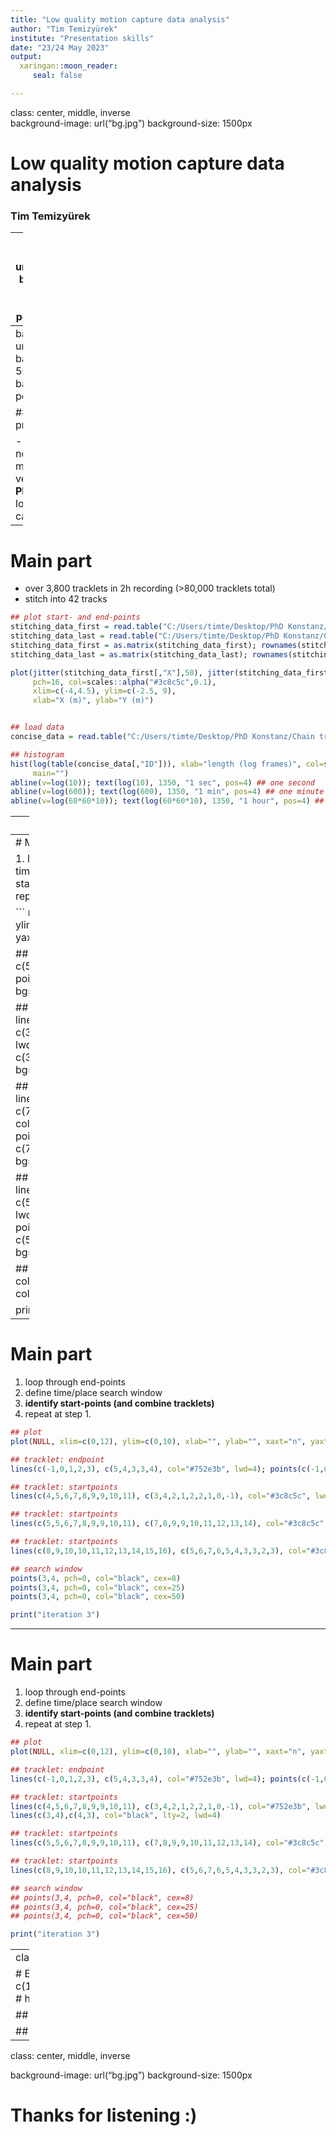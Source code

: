 ```yaml
---
title: "Low quality motion capture data analysis"
author: "Tim Temizyürek"
institute: "Presentation skills"
date: "23/24 May 2023"
output:
  xaringan::moon_reader:
     seal: false

---
```

class: center, middle, inverse   
background-image: url("bg.jpg")
background-size: 1500px

# Low quality motion capture data analysis
### Tim Temizyürek

---
background-image: url("fragment.jpg")
background-size: 300px
background-position: 90% 30% 

# Introduction
### the experiment ...

- 30m trail for leafcutter ants
- 42 fragments marked for motion capture
- **WANT**: trajectory over whole trail

--
background-image: url("setup2.jpg")
background-size: 500px
background-position: 50% 95%

### ... and its problems

- camera positions not optimal
- marker transported vertically
- **PROBLEM**: identity loss during motion capture

---
# Main part

- over 3,800 tracklets in 2h recording (>80,000 tracklets total)
- stitch into 42 tracks

```r

## plot start- and end-points
stitching_data_first = read.table("C:/Users/timte/Desktop/PhD Konstanz/Chain transport - partial data, R script/Github repository/stitching_data_first.txt")
stitching_data_last = read.table("C:/Users/timte/Desktop/PhD Konstanz/Chain transport - partial data, R script/Github repository/stitching_data_last.txt")
stitching_data_first = as.matrix(stitching_data_first); rownames(stitching_data_first) = NULL; stitching_data_first[,"X"] = stitching_data_first[,"X"]/1000
stitching_data_last = as.matrix(stitching_data_last); rownames(stitching_data_last) = NULL; stitching_data_first[,"Y"] = stitching_data_first[,"Y"]/1000

plot(jitter(stitching_data_first[,"X"],50), jitter(stitching_data_first[,"Y"],50),
     pch=16, col=scales::alpha("#3c8c5c",0.1),
     xlim=c(-4,4.5), ylim=c(-2.5, 9),
     xlab="X (m)", ylab="Y (m)")


## load data
concise_data = read.table("C:/Users/timte/Desktop/PhD Konstanz/Chain transport - partial data, R script/concise_data.txt"); concise_data = as.matrix(concise_data); rownames(concise_data) = NULL

## histogram
hist(log(table(concise_data[,"ID"])), xlab="length (log frames)", col=scales::alpha("#3c8c5c",0.8),
     main="")
abline(v=log(10)); text(log(10), 1350, "1 sec", pos=4) ## one second
abline(v=log(600)); text(log(600), 1350, "1 min", pos=4) ## one minute
abline(v=log(60*60*10)); text(log(60*60*10), 1350, "1 hour", pos=4) ## one hour
```

---
# Main part

1. loop through end-points
1. define time/place search window
1. identify start-points (and combine tracklets)
1. repeat at step 1.

``` r

## plot
plot(NULL, xlim=c(0,12), ylim=c(0,10), xlab="", ylab="", xaxt="n", yaxt="n")

## tracklet: endpoint
lines(c(-1,0,1,2,3), c(5,4,3,3,4), col="#752e3b", lwd=4); points(c(-1,0,1,2,3),c(2,4,3,3,4),pch=21, bg="#752e3b", cex=3)

## tracklet: startpoints
lines(c(4,5,6,7,8,9,9,10,11), c(3,4,2,1,2,2,1,0,-1), col="#3c8c5c", lwd=4); points(c(4,5,6,7,8,9,9,10,11), c(3,4,2,1,2,2,1,0,-1), pch=21, bg="#3c8c5c", cex=3)

## tracklet: startpoints
lines(c(5,5,6,7,8,9,9,10,11), c(7,8,9,9,10,11,12,13,14), col="#3c8c5c", lwd=4); points(c(5,5,6,7,8,9,9,10,11), c(7,8,9,9,10,11,12,13,14), pch=21, bg="#3c8c5c", cex=3)

## tracklet: startpoints
lines(c(8,9,10,10,11,12,13,14,15,16), c(5,6,7,6,5,4,3,3,2,3), col="#3c8c5c", lwd=4); points(c(8,9,10,10,11,12,13,14,15,16), c(5,6,7,6,5,4,3,3,2,3), pch=21, bg="#3c8c5c", cex=3)

## search window
points(3,4, pch=0, col="black", cex=8)

print("iteration 1")
```

---
# Main part

1. loop through end-points
1. define time/place search window
1. identify start-points (and combine tracklets)
1. repeat at step 1.

``` r

## plot
plot(NULL, xlim=c(0,12), ylim=c(0,10), xlab="", ylab="", xaxt="n", yaxt="n")

## tracklet: endpoint
lines(c(-1,0,1,2,3), c(5,4,3,3,4), col="#752e3b", lwd=4); points(c(-1,0,1,2,3),c(2,4,3,3,4),pch=21, bg="#752e3b", cex=3)

## tracklet: startpoints
lines(c(4,5,6,7,8,9,9,10,11), c(3,4,2,1,2,2,1,0,-1), col="#3c8c5c", lwd=4); points(c(4,5,6,7,8,9,9,10,11), c(3,4,2,1,2,2,1,0,-1), pch=21, bg="#3c8c5c", cex=3)

## tracklet: startpoints
lines(c(5,5,6,7,8,9,9,10,11), c(7,8,9,9,10,11,12,13,14), col="#3c8c5c", lwd=4); points(c(5,5,6,7,8,9,9,10,11), c(7,8,9,9,10,11,12,13,14), pch=21, bg="#3c8c5c", cex=3)

## tracklet: startpoints
lines(c(8,9,10,10,11,12,13,14,15,16), c(5,6,7,6,5,4,3,3,2,3), col="#3c8c5c", lwd=4); points(c(8,9,10,10,11,12,13,14,15,16), c(5,6,7,6,5,4,3,3,2,3), pch=21, bg="#3c8c5c", cex=3)

## search window
points(3,4, pch=0, col="black", cex=8)
points(3,4, pch=0, col="black", cex=25)

print("iteration 2")
```

---

# Main part
1. loop through end-points
1. define time/place search window
1. **identify start-points (and combine tracklets)**
1. repeat at step 1.

``` r

## plot
plot(NULL, xlim=c(0,12), ylim=c(0,10), xlab="", ylab="", xaxt="n", yaxt="n")

## tracklet: endpoint
lines(c(-1,0,1,2,3), c(5,4,3,3,4), col="#752e3b", lwd=4); points(c(-1,0,1,2,3),c(2,4,3,3,4),pch=21, bg="#752e3b", cex=3)

## tracklet: startpoints
lines(c(4,5,6,7,8,9,9,10,11), c(3,4,2,1,2,2,1,0,-1), col="#3c8c5c", lwd=4); points(c(4,5,6,7,8,9,9,10,11), c(3,4,2,1,2,2,1,0,-1), pch=21, bg="#3c8c5c", cex=3)

## tracklet: startpoints
lines(c(5,5,6,7,8,9,9,10,11), c(7,8,9,9,10,11,12,13,14), col="#3c8c5c", lwd=4); points(c(5,5,6,7,8,9,9,10,11), c(7,8,9,9,10,11,12,13,14), pch=21, bg="#3c8c5c", cex=3)

## tracklet: startpoints
lines(c(8,9,10,10,11,12,13,14,15,16), c(5,6,7,6,5,4,3,3,2,3), col="#3c8c5c", lwd=4); points(c(8,9,10,10,11,12,13,14,15,16), c(5,6,7,6,5,4,3,3,2,3), pch=21, bg="#3c8c5c", cex=3)

## search window
points(3,4, pch=0, col="black", cex=8)
points(3,4, pch=0, col="black", cex=25)
points(3,4, pch=0, col="black", cex=50)

print("iteration 3")
```

---

# Main part
1. loop through end-points
1. define time/place search window
1. **identify start-points (and combine tracklets)**
1. repeat at step 1.

``` r

## plot
plot(NULL, xlim=c(0,12), ylim=c(0,10), xlab="", ylab="", xaxt="n", yaxt="n")

## tracklet: endpoint
lines(c(-1,0,1,2,3), c(5,4,3,3,4), col="#752e3b", lwd=4); points(c(-1,0,1,2,3),c(2,4,3,3,4),pch=21, bg="#752e3b", cex=3)

## tracklet: startpoints
lines(c(4,5,6,7,8,9,9,10,11), c(3,4,2,1,2,2,1,0,-1), col="#752e3b", lwd=4); points(c(4,5,6,7,8,9,9,10,11), c(3,4,2,1,2,2,1,0,-1), pch=21, bg="#752e3b", cex=3)
lines(c(3,4),c(4,3), col="black", lty=2, lwd=4)

## tracklet: startpoints
lines(c(5,5,6,7,8,9,9,10,11), c(7,8,9,9,10,11,12,13,14), col="#3c8c5c", lwd=4); points(c(5,5,6,7,8,9,9,10,11), c(7,8,9,9,10,11,12,13,14), pch=21, bg="#3c8c5c", cex=3)

## tracklet: startpoints
lines(c(8,9,10,10,11,12,13,14,15,16), c(5,6,7,6,5,4,3,3,2,3), col="#3c8c5c", lwd=4); points(c(8,9,10,10,11,12,13,14,15,16), c(5,6,7,6,5,4,3,3,2,3), pch=21, bg="#3c8c5c", cex=3)

## search window
## points(3,4, pch=0, col="black", cex=8)
## points(3,4, pch=0, col="black", cex=25)
## points(3,4, pch=0, col="black", cex=50)

print("iteration 3")
```

---
class: center, middle

# Ending
```r

## god forgive me
# vec = c(140,15,49,72,57,19,57,67,8,11,143,19,123,70,28,128,59,17,42,53,39,49,127,108,48,17,29,22,18,3,4,101,12,14,13,19,12,4,70,5,86,121,45,27,3,34,39,29,2,2,13,66,4,64,79,72,81,19,171,25,86,2,52,5,55,16,24,16,15,17,46,4,6,31,18,3,25,6,137,2,12,78,3,11,8,84,75,2,6,2,2,10,15,23,2,3,2,5,4)
# hist(vec,breaks=20, col="#f3994a", main="", xlab="tracklets in stitched track")

## load data
example_track = read.table("C:/Users/timte/Desktop/PhD Konstanz/Chain transport - partial data, R script/example_track.txt"); example_track[,"X"] = example_track[,"X"]/1000; example_track[,"Y"] = example_track[,"Y"]/1000

## plot
palette(RColorBrewer::brewer.pal(12, "Set3"))
plot(example_track[,"X"], example_track[,"Y"], col=example_track[,"ID"],pch=16, cex=1,
     xlab="X (m)", ylab="Y (m)")
text(3.9,-2, "140 tracklets")
```
---
class: center, middle, inverse   

background-image: url("bg.jpg")
background-size: 1500px

# Thanks for listening :)





